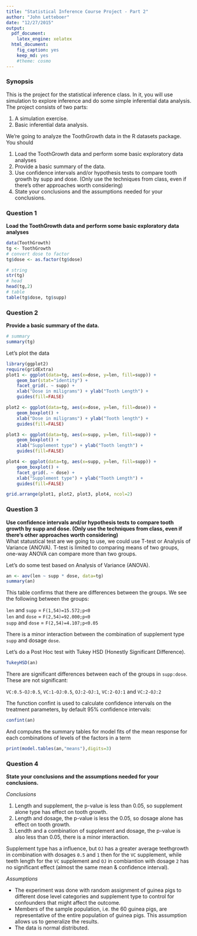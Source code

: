 ```yaml
---
title: "Statistical Inference Course Project - Part 2"
author: "John Letteboer"
date: "12/27/2015"
output:
  pdf_document: 
    latex_engine: xelatex
  html_document:
    fig_caption: yes
    keep_md: yes
    #theme: cosmo
---
```


### Synopsis
This is the project for the statistical inference class. In it, you will use simulation to explore inference and do some simple inferential data analysis. The project consists of two parts:

1. A simulation exercise.
2. Basic inferential data analysis.

We're going to analyze the ToothGrowth data in the R datasets package. You should  

1. Load the ToothGrowth data and perform some basic exploratory data analyses
2. Provide a basic summary of the data.
3. Use confidence intervals and/or hypothesis tests to compare tooth growth by supp and dose. (Only use the techniques from class, even if there's other approaches worth considering)
4. State your conclusions and the assumptions needed for your conclusions.

### Question 1
**Load the ToothGrowth data and perform some basic exploratory data analyses**  
```r
data(ToothGrowth)
tg <- ToothGrowth 
# convert dose to factor
tg$dose <- as.factor(tg$dose)

# string
str(tg)
# head
head(tg,2)
# table
table(tg$dose, tg$supp)
```

### Question 2
**Provide a basic summary of the data.**  
```r
# summary
summary(tg)
```

Let's plot the data
```r
library(ggplot2)
require(gridExtra)
plot1 <- ggplot(data=tg, aes(x=dose, y=len, fill=supp)) + 
    geom_bar(stat="identity") + 
    facet_grid(. ~ supp) + 
    xlab("Dose in miligrams") + ylab("Tooth Length") + 
    guides(fill=FALSE)

plot2 <- ggplot(data=tg, aes(x=dose, y=len, fill=dose)) + 
    geom_boxplot() + 
    xlab("Dose in miligrams") + ylab("Tooth length") + 
    guides(fill=FALSE)

plot3 <- ggplot(data=tg, aes(x=supp, y=len, fill=supp)) + 
    geom_boxplot() + 
    xlab("Supplement type") + ylab("Tooth length") + 
    guides(fill=FALSE)

plot4 <- ggplot(data=tg, aes(x=supp, y=len, fill=supp)) + 
    geom_boxplot() + 
    facet_grid(. ~ dose) + 
    xlab("Supplement type") + ylab("Tooth Length") + 
    guides(fill=FALSE)

grid.arrange(plot1, plot2, plot3, plot4, ncol=2)

```

### Question 3
**Use confidence intervals and/or hypothesis tests to compare tooth growth by supp and dose. (Only use the techniques from class, even if there's other approaches worth considering)**  
What statustical test are we going to use, we could use T-test or Analysis of Variance (ANOVA). T-test is limited to comparing means of two groups, one-way ANOVA can compare more than two groups. 

Let's do some test based on Analysis of Variance (ANOVA).
```r
an <- aov(len ~ supp * dose, data=tg)
summary(an)
```
This table confirms that there are differences between the groups. We see the following between the groups:

`len` and `supp` = `F(1,54)=15.572;p<0`  
`len` and `dose` = `F(2,54)=92.000;p<0`  
`supp` and `dose` = `F(2,54)=4.107;p<0.05`  

There is a minor interaction between the combination of supplement type `supp` and dosage `dose`.

Let's do a Post Hoc test with Tukey HSD (Honestly Significant Difference).
```r
TukeyHSD(an)
```
There are significant differences between each of the groups in `supp:dose`. These are not significant:  

`VC:0.5-OJ:0.5`, `VC:1-OJ:0.5`, `OJ:2-OJ:1`, `VC:2-OJ:1` and `VC:2-OJ:2`   

The function confint is used to calculate confidence intervals on the treatment parameters, by default 95% confidence intervals:
```r
confint(an)
```

And computes the summary tables for model fits of the mean response for each combinations of levels of the factors in a term
```r
print(model.tables(an,"means"),digits=3)
```

### Question 4
**State your conclusions and the assumptions needed for your conclusions.**  

*Conclusions*

1. Length and supplement, the p-value is less than 0.05, so supplement alone type has effect on tooth growth.
2. Length and dosage, the p-value is less the 0.05, so dosage alone has effect on tooth growth.
3. Lendth and a combination of supplement and dosage, the p-value is also less than 0.05, there is a minor interaction.

Supplement type has a influence, but `OJ` has a greater average teethgrowth in combination with dosages `0.5` and `1` then for the `VC` supplement, while teeth length for the `VC` supplement and `OJ` in combiantion with dosage `2` has no significant effect (almost the same mean & confidence interval).

*Assumptions*

- The experiment was done with random assignment of guinea pigs to different dose level categories and supplement type to control for confounders that might affect the outcome.
- Members of the sample population, i.e. the 60 guinea pigs, are representative of the entire population of guinea pigs. This assumption allows us to generalize the results.
- The data is normal distributed.
